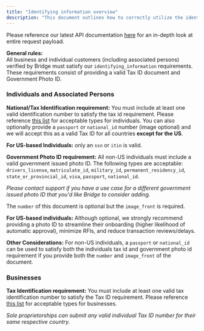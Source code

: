 ```yaml
---
title: "Identifying information overview"
description: "This document outlines how to correctly utilize the identifying_information attribute on the POST & PUT v0/customer API."
---
```


Please reference our latest API documentation [here](/api-reference/customers/create-a-customer) for an in-depth look at entire request payload.

**General rules:**\
All business and individual customers (including associated persons) verified by Bridge must satisfy our `identifying_information` requirements. These requirements consist of providing a valid Tax ID document and Government Photo ID.

### Individuals and Associated Persons

**National/Tax Identification requirement:** You must include at least one valid identification number to satisfy the tax id requirement. Please reference [this list](/platform/customers/compliance/individuals#individual-identification-numbers-by-country) for acceptable types for individuals. You can also optionally provide a `passport` or `national_id` number (image optional) and we will accept this as a valid Tax ID for all countries **except for the US**.

**For US-based Individuals:** only an `ssn` or `itin` is valid.

**Government Photo ID requirement:** All non-US individuals must include a valid government issued photo ID. The following types are acceptable: `drivers_license`, `matriculate_id`, `military_id`, `permanent_residency_id`, `state_or_provincial_id`, `visa`, `passport`, `national_id`.

_Please contact support if you have a use case for a different government issued photo ID that you'd like Bridge to consider adding._

The `number` of this document is optional but the `image_front` is required.

**For US-based individuals:** Although optional, we strongly recommend providing a photo ID to streamline their onboarding (higher likelihood of automatic approval), minimize RFIs, and reduce transaction reviews/delays.

**Other Considerations:** For non-US individuals, a `passport` or `national_id` can be used to satisfy both the individuals tax id and government photo id requirement if you provide both the `number` and `image_front` of the document.

### Businesses

**Tax Identification requirement:** You must include at least one valid tax identification number to satisfy the Tax ID requirement. Please reference [this list](/platform/customers/compliance/businesses/identification) for acceptable types for businesses.

_Sole proprietorships can submit any valid individual Tax ID number for their same respective country._